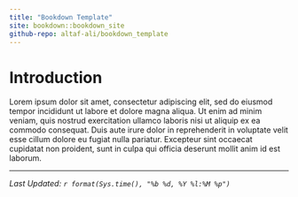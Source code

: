 ```yaml
---
title: "Bookdown Template"
site: bookdown::bookdown_site
github-repo: altaf-ali/bookdown_template
---
```


# Introduction

Lorem ipsum dolor sit amet, consectetur adipiscing elit, sed do eiusmod tempor incididunt ut labore et dolore magna aliqua. Ut enim ad minim veniam, quis nostrud exercitation ullamco laboris nisi ut aliquip ex ea commodo consequat. Duis aute irure dolor in reprehenderit in voluptate velit esse cillum dolore eu fugiat nulla pariatur. Excepteur sint occaecat cupidatat non proident, sunt in culpa qui officia deserunt mollit anim id est laborum.


----

*Last Updated: `r format(Sys.time(), "%b %d, %Y %l:%M %p")`*
